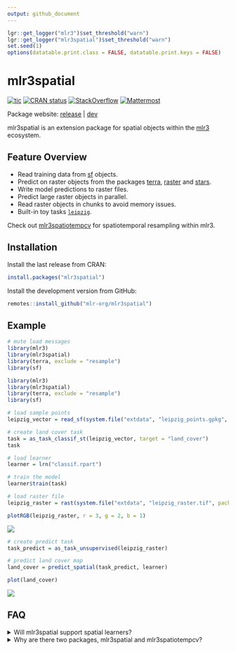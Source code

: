 ```yaml
---
output: github_document
---
```


```r
lgr::get_logger("mlr3")$set_threshold("warn")
lgr::get_logger("mlr3spatial")$set_threshold("warn")
set.seed(1)
options(datatable.print.class = FALSE, datatable.print.keys = FALSE)
```

# mlr3spatial


<!-- badges: start -->
[![tic](https://github.com/mlr-org/mlr3spatial/workflows/tic/badge.svg?branch=main)](https://github.com/mlr-org/mlr3spatial/actions)
[![CRAN status](https://www.r-pkg.org/badges/version/mlr3spatial)](https://CRAN.R-project.org/package=mlr3spatial)
[![StackOverflow](https://img.shields.io/badge/stackoverflow-mlr3-orange.svg)](https://stackoverflow.com/questions/tagged/mlr3)
[![Mattermost](https://img.shields.io/badge/chat-mattermost-orange.svg)](https://lmmisld-lmu-stats-slds.srv.mwn.de/mlr_invite/)
<!-- badges: end -->

Package website: [release](https://mlr3spatial.mlr-org.com/) | [dev](https://mlr3spatial.mlr-org.com/dev/)

mlr3spatial is an extension package for spatial objects within the [mlr3](https://mlr3.mlr-org.com) ecosystem.

## Feature Overview

* Read training data from [sf](https://CRAN.R-project.org/package=sf) objects.
* Predict on raster objects from the packages [terra](https://CRAN.R-project.org/package=terra), [raster](https://CRAN.R-project.org/package=raster) and [stars](https://CRAN.R-project.org/package=stars).
* Write model predictions to raster files.
* Predict large raster objects in parallel.
* Read raster objects in chunks to avoid memory issues.
* Built-in toy tasks [`leipzig`](https://mlr3spatial.mlr-org.com/dev/reference/leipzig.html).

Check out [mlr3spatiotempcv](https://github.com/mlr-org/mlr3spatiotempcv) for spatiotemporal resampling within mlr3.

## Installation

Install the last release from CRAN:

```r
install.packages("mlr3spatial")
```

Install the development version from GitHub:

```r
remotes::install_github("mlr-org/mlr3spatial")
```

## Example

```r
# mute load messages
library(mlr3)
library(mlr3spatial)
library(terra, exclude = "resample")
library(sf)
```

```r
library(mlr3)
library(mlr3spatial)
library(terra, exclude = "resample")
library(sf)

# load sample points
leipzig_vector = read_sf(system.file("extdata", "leipzig_points.gpkg", package = "mlr3spatial"), stringsAsFactors = TRUE)

# create land cover task
task = as_task_classif_st(leipzig_vector, target = "land_cover")
task

# load learner
learner = lrn("classif.rpart")

# train the model
learner$train(task)

# load raster file
leipzig_raster = rast(system.file("extdata", "leipzig_raster.tif", package = "mlr3spatial"))
```

```r
plotRGB(leipzig_raster, r = 3, g = 2, b = 1)
```

<img src="man/figures/sentinel.png" />

```r
# create predict task
task_predict = as_task_unsupervised(leipzig_raster)

# predict land cover map
land_cover = predict_spatial(task_predict, learner)
```

```r
plot(land_cover)
```

<img src="man/figures/land_cover.png" />

## FAQ

<details>
  <summary>Will mlr3spatial support spatial learners?</summary>
  <br>
 Eventually. It is not yet clear whether these would live in mlr3extralearners or in {mlr3spatial}.
 So far there are none yet.
</details>

<details>
  <summary>Why are there two packages, mlr3spatial and mlr3spatiotempcv?</summary>
  <br>
  mlr3spatiotempcv is solely devoted to resampling techniques.
  There are quite a few and keeping packages small is one of the development philosophies of the mlr3 framework.
  Also back in the days when mlr3spatiotempcv was developed it was not yet clear how we want to structure additional spatial components such as prediction support for spatial classes and so on.
</details>
